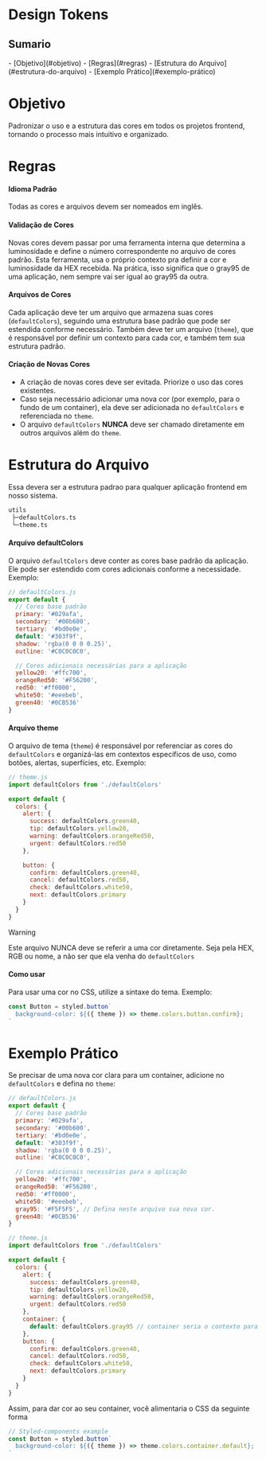 
<Meta title="Design/Design Tokens" />

# Design Tokens

<h2 style={{ borderBottom: 'none' }}>Sumario</h2>- [Objetivo](#objetivo) - [Regras](#regras) - [Estrutura do
Arquivo](#estrutura-do-arquivo) - [Exemplo Prático](#exemplo-prático)

# Objetivo

Padronizar o uso e a estrutura das cores em todos os projetos frontend, tornando o processo mais intuitivo e organizado.

# Regras

#### Idioma Padrão

Todas as cores e arquivos devem ser nomeados em inglês.

#### Validação de Cores

Novas cores devem passar por uma ferramenta interna que determina a luminosidade e define o número correspondente no arquivo de cores padrão. Esta ferramenta, usa o próprio contexto pra definir a cor e luminosidade da HEX recebida. Na prática, isso significa que o gray95 de uma aplicação, nem sempre vai ser igual ao gray95 da outra.

#### Arquivos de Cores

Cada aplicação deve ter um arquivo que armazena suas cores (`defaultColors`), seguindo uma estrutura base padrão que pode ser estendida conforme necessário. Também deve ter um arquivo (`theme`), que é responsável por definir um contexto para cada cor, e também tem sua estrutura padrão.

#### Criação de Novas Cores

- A criação de novas cores deve ser evitada. Priorize o uso das cores existentes.
- Caso seja necessário adicionar uma nova cor (por exemplo, para o fundo de um container), ela deve ser adicionada no `defaultColors` e referenciada no `theme`.
- O arquivo `defaultColors` **NUNCA** deve ser chamado diretamente em outros arquivos além do `theme`.

# Estrutura do Arquivo

Essa devera ser a estrutura padrao para qualquer aplicação frontend em nosso sistema.

```txt
utils
 ├─defaultColors.ts
 └─theme.ts
```

#### Arquivo defaultColors

O arquivo `defaultColors` deve conter as cores base padrão da aplicação.
Ele pode ser estendido com cores adicionais conforme a necessidade.
Exemplo:

```jsx
// defaultColors.js
export default {
  // Cores base padrão
  primary: '#029afa',
  secondary: '#00b600',
  tertiary: '#bd0e0e',
  default: '#303f9f',
  shadow: 'rgba(0 0 0 0.25)',
  outline: '#C0C0C0C0',

  // Cores adicionais necessárias para a aplicação
  yellow20: '#ffc700',
  orangeRed50: '#F56200',
  red50: '#ff0000',
  white50: '#eeebeb',
  green40: '#0CB536'
}
```

#### Arquivo theme

O arquivo de tema (`theme`) é responsável por referenciar as cores do `defaultColors` e organizá-las em contextos específicos de uso, como botões, alertas, superfícies, etc. Exemplo:

```jsx
// theme.js
import defaultColors from './defaultColors'

export default {
  colors: {
    alert: {
      success: defaultColors.green40,
      tip: defaultColors.yellow20,
      warning: defaultColors.orangeRed50,
      urgent: defaultColors.red50
    },

    button: {
      confirm: defaultColors.green40,
      cancel: defaultColors.red50,
      check: defaultColors.white50,
      next: defaultColors.primary
    }
  }
}
```

> [!WARNING]
> Este arquivo NUNCA deve se referir a uma cor diretamente. Seja pela HEX, RGB ou nome, a não ser que ela venha do `defaultColors`

#### Como usar

Para usar uma cor no CSS, utilize a sintaxe do tema. Exemplo:

```jsx
const Button = styled.button`
  background-color: ${({ theme }) => theme.colors.button.confirm};
`
```

# Exemplo Prático

Se precisar de uma nova cor clara para um container, adicione no `defaultColors` e defina no `theme`:

```jsx
// defaultColors.js
export default {
  // Cores base padrão
  primary: '#029afa',
  secondary: '#00b600',
  tertiary: '#bd0e0e',
  default: '#303f9f',
  shadow: 'rgba(0 0 0 0.25)',
  outline: '#C0C0C0C0',

  // Cores adicionais necessárias para a aplicação
  yellow20: '#ffc700',
  orangeRed50: '#F56200',
  red50: '#ff0000',
  white50: '#eeebeb',
  gray95: '#F5F5F5', // Defina neste arquivo sua nova cor.
  green40: '#0CB536'
}
```

```jsx
// theme.js
import defaultColors from './defaultColors'

export default {
  colors: {
    alert: {
      success: defaultColors.green40,
      tip: defaultColors.yellow20,
      warning: defaultColors.orangeRed50,
      urgent: defaultColors.red50
    },
    container: {
      default: defaultColors.gray95 // container seria o contexto para essa cor
    },
    button: {
      confirm: defaultColors.green40,
      cancel: defaultColors.red50,
      check: defaultColors.white50,
      next: defaultColors.primary
    }
  }
}
```

Assim, para dar cor ao seu container, você alimentaria o CSS da seguinte forma

```jsx
// Styled-components example
const Button = styled.button`
  background-color: ${({ theme }) => theme.colors.container.default};
`
```
